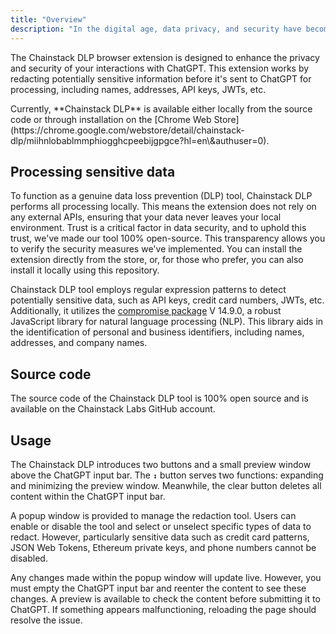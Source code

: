 ```yaml
---
title: "Overview"
description: "In the digital age, data privacy, and security have become paramount. As we increasingly rely on artificial intelligence (AI) models for various tasks, we must ensure that our interactions with these models do not inadvertently expose sensitive information. This is particularly relevant when using AI-powered chatbots like ChatGPT, where users often input data that could be personal or sensitive."
---
```


The Chainstack DLP browser extension is designed to enhance the privacy and security of your interactions with ChatGPT. This extension works by redacting potentially sensitive information before it's sent to ChatGPT for processing, including names, addresses, API keys, JWTs, etc.

<Info>
  Currently, **Chainstack DLP** is available either locally from the source code or through installation on the [Chrome Web Store](https://chrome.google.com/webstore/detail/chainstack-dlp/miihnlobablmmphiogghcpeebijgpgce?hl=en\&authuser=0).
</Info>

## Processing sensitive data

To function as a genuine data loss prevention (DLP) tool, Chainstack DLP performs all processing locally. This means the extension does not rely on any external APIs, ensuring that your data never leaves your local environment. Trust is a critical factor in data security, and to uphold this trust, we've made our tool 100% open-source. This transparency allows you to verify the security measures we've implemented. You can install the extension directly from the store, or, for those who prefer, you can also install it locally using this repository.

Chainstack DLP tool employs regular expression patterns to detect potentially sensitive data, such as API keys, credit card numbers, JWTs, etc. Additionally, it utilizes the [compromise package](https://github.com/spencermountain/compromise) V 14.9.0, a robust JavaScript library for natural language processing (NLP). This library aids in the identification of personal and business identifiers, including names, addresses, and company names.

## Source code

The source code of the Chainstack DLP tool is 100% open source and is available on the Chainstack Labs GitHub account.

<CardGroup>
<Card title="Chainstack DLP repository" icon="github" iconType="solid" href="https://github.com/chainstacklabs/chainstack-dlp-browser-extension" horizontal/>
</CardGroup>

## Usage

The Chainstack DLP introduces two buttons and a small preview window above the ChatGPT input bar. The `↕` button serves two functions: expanding and minimizing the preview window. Meanwhile, the clear button deletes all content within the ChatGPT input bar.

A popup window is provided to manage the redaction tool. Users can enable or disable the tool and select or unselect specific types of data to redact. However, particularly sensitive data such as credit card patterns, JSON Web Tokens, Ethereum private keys, and phone numbers cannot be disabled.

Any changes made within the popup window will update live. However, you must empty the ChatGPT input bar and reenter the content to see these changes. A preview is available to check the content before submitting it to ChatGPT. If something appears malfunctioning, reloading the page should resolve the issue.
